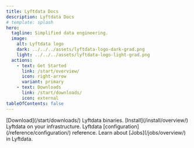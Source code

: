 ```yaml
---
title: Lyftdata Docs
description: Lyftdata Docs
# template: splash
hero:
  tagline: Simplified data engineering.
  image:
    alt: Lyftdata logo
    dark: ../../../assets/lyftdata-logo-dark-grad.png
    light: ../../../assets/lyftdata-logo-light-grad.png
  actions:
    - text: Get Started
      link: /start/overview/
      icon: right-arrow
      variant: primary
    - text: Downloads
      link: /start/downloads/
      icon: external
tableOfContents: false
---
```



<CardGrid>
  <Card title="Download" icon="pencil">
    [Download](/start/downloads/) Lyftdata binaries.
  </Card>
  <Card title="Installation" icon="pencil">
    [Install](/install/overview/) Lyftdata on your infrastructure.
  </Card>
    <Card title="Configuration" icon="pencil">
    Lyftdata [configuration](/reference/configuration/) reference.
  </Card>
  <Card title="Jobs" icon="pencil">
    Learn about [Jobs](/jobs/overview/) in Lyftdata.
  </Card>

</CardGrid>

